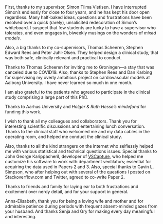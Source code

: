 First, thanks to my supervisor, Simon Tilma Vistisen. I have interrupted Simon's endlessly for close to four years, and he has kept his door open regardless. Many half-baked ideas, questions and frustrations have been resolved over a quick (rarely), unsolicited redecoration of Simon's whiteboard. I suspect that few students are lucky to have a supervisor who tolerates, and even engages in, biweekly musings on the wonders of *mixed models*.

Also, a big thanks to my co-supervisors, Thomas Scheeren, Stephen Edward Rees and Peter Juhl-Olsen. They helped design a clinical study, that was both safe, clinically relevant and practical to conduct.

Thanks to Thomas Scheeren for inviting me to Groningen---a stay that was canceled due to COVID19. Also, thanks to Stephen Rees and Dan Karbing for supervising my overly ambitious project on cardiovascular models at Aalborg University. I have never learned so much in one month.

I am also grateful to the patients who agreed to participate in the clinical study comprising a large part of this PhD.

Thanks to Aarhus University and *Holger & Ruth Hesse's mindefond* for funding this work. 

I wish to thank all my colleagues and collaborators. Thank you for interesting scientific discussions and entertaining lunch conversation. Thanks to the clinical staff who welcomed me and my data cables in the operating room, and helped me conduct the clinical study. 

Also, thanks to all the kind strangers on the internet who selflessly helped me with various statistical and technical questions issues. Special thanks to John George Karippacheril, developer of [VSCapture](https://www.ncbi.nlm.nih.gov/pmc/articles/PMC3788264/), who helped me customize his software to work with department ventilators; essential for acquiring the data used in Papers 2 and 3. Also, special thanks to Gavin L. Simpson, who after helping out with several of the questions I posted on Stackoverflow.com and Twitter, agreed to co-write Paper 2.

Thanks to friends and family for laying ear to both frustrations and excitement over nerdy detail, and for your support in general. 

Anna-Elisabeth, thank you for being a loving wife and mother and for admirable patience during periods with frequent absent-minded gazes from your husband. And thanks Senja and Gry for making every day meaningful and interesting.

\begin{flushright}
Johannes Enevoldsen \\
Aarhus University \\
Fall, 2022
\end{flushright}
